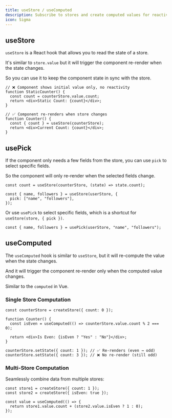 ```yaml
---
title: useStore / useComputed
description: Subscribe to stores and create computed values for reactive components
icon: Sigma
---
```


## useStore

`useStore` is a React hook that allows you to read the state of a store.

It's similar to `store.value` but it will trigger the component re-render when the state changes.

So you can use it to keep the component state in sync with the store.

```tsx
// ❌ Component shows initial value only, no reactivity
function StaticCounter() {
  const count = counterStore.value.count;
  return <div>Static Count: {count}</div>;
}

// ✅ Component re-renders when store changes
function Counter() {
  const { count } = useStore(counterStore);
  return <div>Current Count: {count}</div>;
}
```

## usePick

If the component only needs a few fields from the store, you can use `pick` to select specific fields.

So the component will only re-render when the selected fields change.

```tsx
const count = useStore(counterStore, (state) => state.count);

const { name, followers } = useStore(userStore, {
  pick: ["name", "followers"],
});
```

Or use `usePick` to select specific fields, which is a shortcut for `useStore(store, { pick })`.

```tsx
const { name, followers } = usePick(userStore, "name", "followers");
```

## useComputed

The `useComputed` hook is similar to `useStore`, but it will re-compute the value when the state changes.

And it will trigger the component re-render only when the computed value changes.

Similar to the `computed` in Vue.

### Single Store Computation

```tsx
const counterStore = createStore({ count: 0 });

function Counter() {
  const isEven = useComputed(() => counterStore.value.count % 2 === 0);

  return <div>Is Even: {isEven ? "Yes" : "No"}</div>;
}

counterStore.setState({ count: 1 }); // ✅ Re-renders (even → odd)
counterStore.setState({ count: 3 }); // ❌ No re-render (still odd)
```

### Multi-Store Computation

Seamlessly combine data from multiple stores:

```tsx
const store1 = createStore({ count: 1 });
const store2 = createStore({ isEven: true });

const value = useComputed(() => {
  return store1.value.count + (store2.value.isEven ? 1 : 0);
});
```
